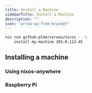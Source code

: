 ```yaml
---
title: Install a Machine
sidebarTitle: Install a Machine
description: ""
icon: "arrow-up-from-bracket"
---
```


<RequestExample>

```bash Example
nix run github:plmercereau/nicos -- \
    install my-machine 203.0.113.45
```

</RequestExample>

## Installing a machine

### Using nixos-anywhere

### Raspberry Pi
